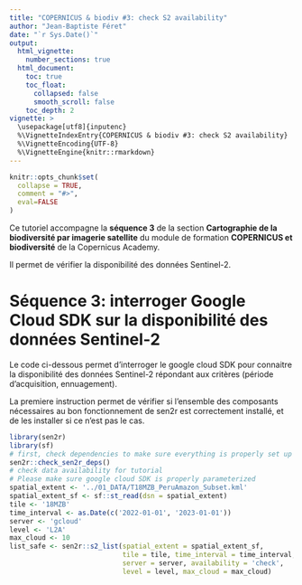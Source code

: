 ```yaml
---
title: "COPERNICUS & biodiv #3: check S2 availability"
author: "Jean-Baptiste Féret"
date: "`r Sys.Date()`"
output:
  html_vignette:
    number_sections: true
  html_document:
    toc: true
    toc_float:
      collapsed: false
      smooth_scroll: false
    toc_depth: 2
vignette: >
  \usepackage[utf8]{inputenc}
  %\VignetteIndexEntry{COPERNICUS & biodiv #3: check S2 availability}
  %\VignetteEncoding{UTF-8}
  %\VignetteEngine{knitr::rmarkdown}
---
```

  
```r
knitr::opts_chunk$set(
  collapse = TRUE,
  comment = "#>",
  eval=FALSE
)
```

Ce tutoriel accompagne la __séquence 3__ de la section __Cartographie de la biodiversité par imagerie satellite__ du module de formation __COPERNICUS et biodiversité__ de la Copernicus Academy.

Il permet de vérifier la disponibilité des données Sentinel-2.

# Séquence 3: interroger Google Cloud SDK sur la disponibilité des données Sentinel-2

Le code ci-dessous permet d'interroger le google cloud SDK pour connaitre la disponibilité des données Sentinel-2 répondant aux critères (période d'acquisition, ennuagement).

La premiere instruction permet de vérifier si l'ensemble des composants nécessaires au bon fonctionnement de sen2r est correctement installé, et de les installer si ce n'est pas le cas. 

```r
library(sen2r)
library(sf)
# first, check dependencies to make sure everything is properly set up
sen2r::check_sen2r_deps()
# check data availability for tutorial
# Please make sure google cloud SDK is properly parameterized  
spatial_extent <- '../01_DATA/T18MZB_PeruAmazon_Subset.kml'
spatial_extent_sf <- sf::st_read(dsn = spatial_extent)
tile <- '18MZB'
time_interval <- as.Date(c('2022-01-01', '2023-01-01'))
server <- 'gcloud'
level <- 'L2A'
max_cloud <- 10
list_safe <- sen2r::s2_list(spatial_extent = spatial_extent_sf,
                            tile = tile, time_interval = time_interval,
                            server = server, availability = 'check', 
                            level = level, max_cloud = max_cloud)
```
